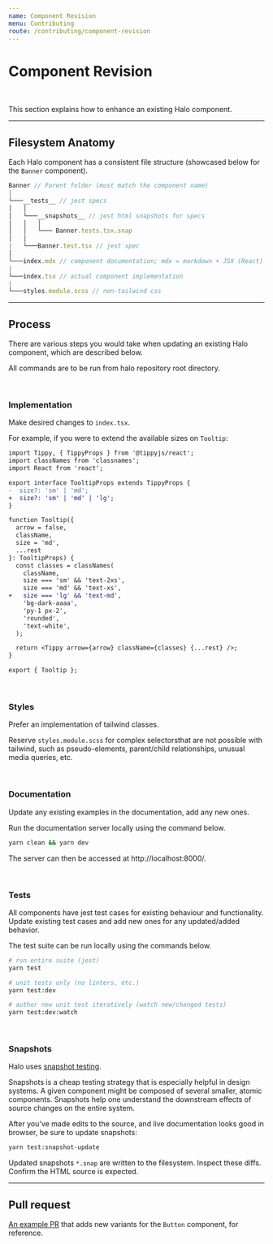 ```yaml
---
name: Component Revision
menu: Contributing
route: /contributing/component-revision
---
```


# Component Revision

<br />

This section explains how to enhance an existing Halo component.

<hr />

## Filesystem Anatomy

Each Halo component has a consistent file structure (showcased below for the `Banner` component).

```javascript
Banner // Parent folder (must match the component name)
|
└───__tests__ // jest specs
│   │
│   └───__snapshots__ // jest html snapshots for specs
│   │   │
│   │   └─── Banner.tests.tsx.snap
│   │
|   └───Banner.test.tsx // jest spec
│
└───index.mdx // component documentation; mdx = markdown + JSX (React)
|
└───index.tsx // actual component implementation
|
└───styles.module.scss // non-tailwind css
```

<hr />

## Process

There are various steps you would take when updating an existing Halo component, which are described below.

All commands are to be run from halo repository root directory.

<br />

### Implementation

Make desired changes to `index.tsx`.

For example, if you were to extend the available sizes on `Tooltip`:

```diff
import Tippy, { TippyProps } from '@tippyjs/react';
import classNames from 'classnames';
import React from 'react';

export interface TooltipProps extends TippyProps {
-  size?: 'sm' | 'md';
+  size?: 'sm' | 'md' | 'lg';
}

function Tooltip({
  arrow = false,
  className,
  size = 'md',
  ...rest
}: TooltipProps) {
  const classes = classNames(
    className,
    size === 'sm' && 'text-2xs',
    size === 'md' && 'text-xs',
+   size === 'lg' && 'text-md',
    'bg-dark-aaaa',
    'py-1 px-2',
    'rounded',
    'text-white',
  );

  return <Tippy arrow={arrow} className={classes} {...rest} />;
}

export { Tooltip };
```

<br />

### Styles

Prefer an implementation of tailwind classes.

Reserve `styles.module.scss` for complex selectorsthat are not possible with tailwind,
such as pseudo-elements, parent/child relationships, unusual media queries, etc.

<br />

### Documentation

Update any existing examples in the documentation, add any new ones.

Run the documentation server locally using the command below.

```bash
yarn clean && yarn dev
```

The server can then be accessed at http://localhost:8000/.

<br />

### Tests

All components have jest test cases for existing behaviour and functionality.
Update existing test cases and add new ones for any updated/added behavior.

The test suite can be run locally using the commands below.

```bash
# run entire suite (jest)
yarn test

# unit tests only (no linters, etc.)
yarn test:dev

# author new unit test iteratively (watch new/changed tests)
yarn test:dev:watch
```

<br />

### Snapshots

Halo uses [snapshot testing](https://jestjs.io/docs/snapshot-testing).

Snapshots is a cheap testing strategy that is especially helpful in design systems.
A given component might be composed of several smaller, atomic components.
Snapshots help one understand the downstream effects of source changes on the entire system.

After you've made edits to the source, and live documentation looks good in browser,
be sure to update snapshots:

```bash
yarn test:snapshot-update
```

Updated snapshots `*.snap` are written to the filesystem. Inspect these diffs.
Confirm the HTML source is expected.

<hr />

## Pull request

[An example PR](https://github.com/venturehacks/halo/pull/162) that adds new variants for the `Button` component, for reference.

